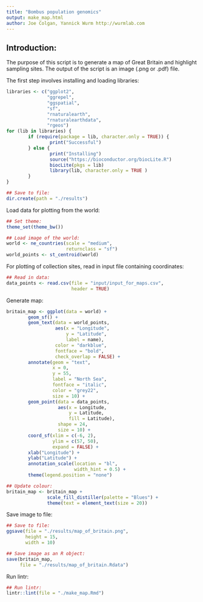 ```yaml
---
title: "Bombus population genomics"
output: make_map.html
author: Joe Colgan, Yannick Wurm http://wurmlab.com
---
```


## Introduction:
The purpose of this script is to generate a map of Great Britain and highlight sampling sites.
The output of the script is an image (.png or .pdf) file.

The first step involves installing and loading libraries:
```r
libraries <- c("ggplot2",
               "ggrepel",
               "ggspatial",
               "sf",
               "rnaturalearth",
               "rnaturalearthdata",
               "rgeos")
for (lib in libraries) {
        if (require(package = lib, character.only = TRUE)) {
                print("Successful")
        } else {
                print("Installing")
                source("https://bioconductor.org/biocLite.R")
                biocLite(pkgs = lib)
                library(lib, character.only = TRUE )
        }
}

## Save to file:
dir.create(path = "./results")
```

Load data for plotting from the world:

```r
## Set theme:
theme_set(theme_bw())

## Load image of the world:
world <- ne_countries(scale = "medium",
                      returnclass = "sf")
world_points <- st_centroid(world)
```

For plotting of collection sites, read in input file containing coordinates:

```r
## Read in data:
data_points <- read.csv(file = "input/input_for_maps.csv",
                        header = TRUE)
```

Generate map:

```r
britain_map <- ggplot(data = world) +
        geom_sf() +
        geom_text(data = world_points,
                  aes(x = "Longitude",
                      y = "Latitude",
                      label = name),
                  color = "darkblue",
                  fontface = "bold",
                  check_overlap = FALSE) +
        annotate(geom = "text",
                 x = 0,
                 y = 55,
                 label = "North Sea",
                 fontface = "italic",
                 color = "grey22",
                 size = 10) +
        geom_point(data = data_points,
                   aes(x = Longitude,
                       y = Latitude,
                       fill = Latitude),
                   shape = 24,
                   size = 10) +
        coord_sf(xlim = c(-6, 2),
                 ylim = c(57, 50),
                 expand = FALSE) +
        xlab("Longitude") +
        ylab("Latitude") +
        annotation_scale(location = "bl",
                         width_hint = 0.5) +
        theme(legend.position = "none")

## Update colour:
britain_map <- britain_map + 
               scale_fill_distiller(palette = "Blues") +
               theme(text = element_text(size = 20))
```

Save image to file:

```r
## Save to file:
ggsave(file = "./results/map_of_britain.png",
       height = 15,
       width = 10)

## Save image as an R object:
save(britain_map,
     file = "./results/map_of_britain.Rdata")
```

Run lintr:

```r
## Run lintr:
lintr::lint(file = "./make_map.Rmd")
```
